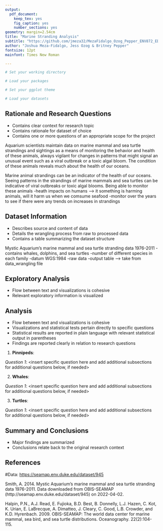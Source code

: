 ```yaml
---
output: 
  pdf_document:
    keep_tex: yes
    fig_caption: yes
    number_sections: yes
geometry: margin=2.54cm
title: "Marine Stranding Analysis"
subtitle: "https://github.com/jmeza32/MezaFidalgo_Ozog_Pepper_ENV872_EDA_FinalProject.git"
author: "Joshua Meza-Fidalgo, Jess Ozog & Britney Pepper"
fontsize: 12pt
mainfont: Times New Roman

---
```


\newpage
\tableofcontents 
\newpage
\listoftables 
\newpage
\listoffigures 
\newpage

```r
# Set your working directory

# Load your packages

# Set your ggplot theme

# Load your datasets


```


## Rationale and Research Questions
* Contains clear context for research topic
* Contains rationale for dataset of choice
* Contains one or more questions of an appropriate scope for the project



Aquarium scientists maintain data on marine mammal and sea turtle strandings and sightings as a means of monitoring the behavior and health of these animals, always vigilant for changes in patterns that might signal an unusual event such as a viral outbreak or a toxic algal bloom. The condition of these animals reveals much about the health of our oceans.

Marine animal strandings can be an indicator of the health of our oceans. Seeing patterns in the strandings of marine mammals and sea turtles can be indicative of viral outbreaks or toxic algal blooms. Being able to monitor these animals 
-heath impacts on humans --> it something is harming animals, will it harm us when we comsume seafood
-monitor over the years to see if there were any trends on increases in strandings



\newpage

## Dataset Information
* Describes source and content of data
* Details the wrangling process from raw to processed data
* Contains a table summarizing the dataset structure


Mystic Aquarium's marine mammal and sea turtle stranding data 1976-2011
-contains whales, dolphins, and sea turtles
-number of different species in each family
-datum WGS:1984
-raw data
-output table --> take from data_wrangling file


\newpage

## Exploratory Analysis 
* Flow between text and visualizations is cohesive
* Relevant exploratory information is visualized




\newpage

## Analysis
* Flow between text and visualizations is cohesive
* Visualizations and statistical tests pertain directly to specific questions 
* Statistical results are reported in plain language with relevant statistical output in parentheses 
* Findings are reported clearly in relation to research questions


1. **Pinnipeds**:

*Question 1*: <insert specific question here and add additional subsections for additional questions below, if needed>


2. **Whales**:

*Question 1*: <insert specific question here and add additional subsections for additional questions below, if needed>


3. **Turtles**:

*Question 1*: <insert specific question here and add additional subsections for additional questions below, if needed>


\newpage

## Summary and Conclusions
* Major findings are summarized
* Conclusions relate back to the original research context 


\newpage

## References

#Data: <https://seamap.env.duke.edu/dataset/945> 

Smith, A. 2014. Mystic Aquarium's marine mammal and sea turtle stranding data 1976-2011. Data downloaded from OBIS-SEAMAP (http://seamap.env.duke.edu/dataset/945) on 2022-04-02.

Halpin, P.N., A.J. Read, E. Fujioka, B.D. Best, B. Donnelly, L.J. Hazen, C. Kot, K. Urian, E. LaBrecque, A. Dimatteo, J. Cleary, C. Good, L.B. Crowder, and K.D. Hyrenbach. 2009. OBIS-SEAMAP: The world data center for marine mammal, sea bird, and sea turtle distributions. Oceanography. 22(2):104-115.
